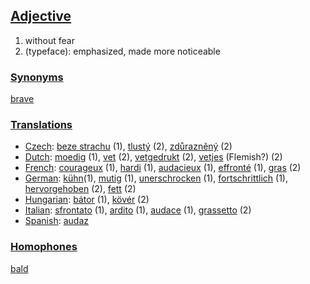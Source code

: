 ==[[Adjective]]==
#without fear
# (typeface): emphasized, made more noticeable

===[[Synonym]]s===
[[brave]]
===[[Translation]]s===
*[[Czech]]: [[beze strachu]] (1), [[tlustý]] (2), [[zdůrazněný]] (2)
*[[Dutch]]: [[moedig]] (1), [[vet]] (2), [[vetgedrukt]] (2), [[vetjes]] (Flemish?) (2)
*[[French]]: [[courageux]] (1), [[hardi]] (1), [[audacieux]] (1), [[effronté]] (1), [[gras]] (2)
*[[German]]: [[kühn]](1), [[mutig]] (1), [[unerschrocken]] (1), [[fortschrittlich]] (1), [[hervorgehoben]] (2), [[fett]] (2)
*[[Hungarian]]: [[bátor]] (1), [[kövér]] (2)
*[[Italian]]: [[sfrontato]] (1), [[ardito]] (1), [[audace]] (1), [[grassetto]] (2)
*[[Spanish]]: [[audaz]]
===[[Homophones]]===
[[bald]]